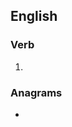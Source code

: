 ==English==

===Verb===
{{head|en|present participle}}

# {{present participle of|uncrate|lang=en|nocat=1}}

===Anagrams===
* {{anagrams|en|uncarting|untracing}}